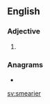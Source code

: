 ==English==

===Adjective===
{{head|en|adjective comparative form}}

# {{en-comparative of|smeary}}

===Anagrams===
* {{l|en|semirare}}

[[sv:smearier]]